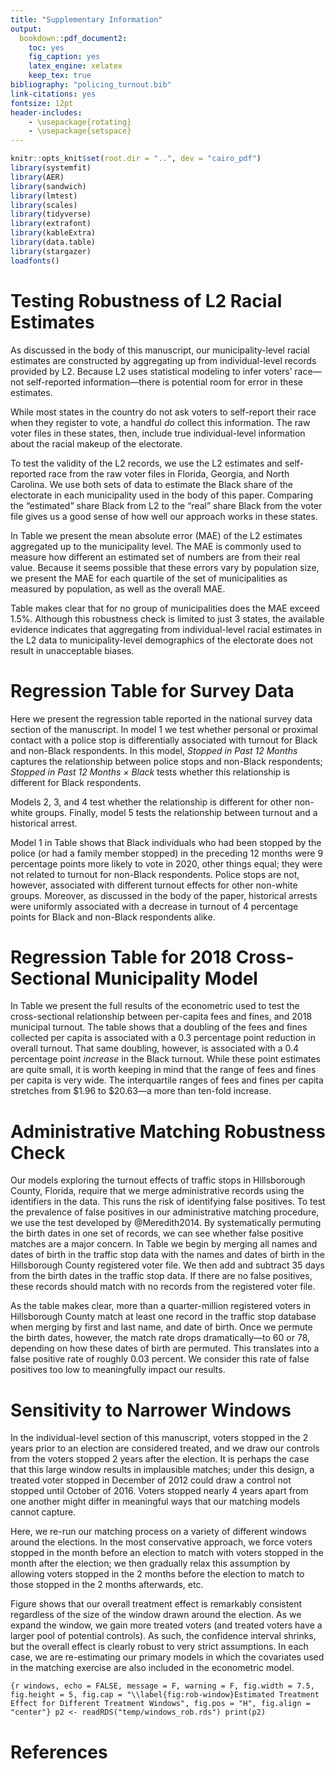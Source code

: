 ```yaml
---
title: "Supplementary Information"
output:
  bookdown::pdf_document2:
    toc: yes
    fig_caption: yes
    latex_engine: xelatex
    keep_tex: true
bibliography: "policing_turnout.bib"
link-citations: yes
fontsize: 12pt
header-includes:
    - \usepackage{rotating}
    - \usepackage{setspace}
---
```

```r
knitr::opts_knit$set(root.dir = "..", dev = "cairo_pdf")
library(systemfit)
library(AER)
library(sandwich)
library(lmtest)
library(scales)
library(tidyverse)
library(extrafont)
library(kableExtra)
library(data.table)
library(stargazer)
loadfonts()
```
\pagenumbering{gobble}
\pagenumbering{arabic}
\doublespacing

# Testing Robustness of L2 Racial Estimates {-}

As discussed in the body of this manuscript, our municipality-level racial estimates are constructed by aggregating up from individual-level records provided by L2. Because L2 uses statistical modeling to infer voters' race---not self-reported information---there is potential room for error in these estimates.

While most states in the country do not ask voters to self-report their race when they register to vote, a handful *do* collect this information. The raw voter files in these states, then, include true individual-level information about the racial makeup of the electorate.

To test the validity of the L2 records, we use the L2 estimates and self-reported race from the raw voter files in Florida, Georgia, and North Carolina. We use both sets of data to estimate the Black share of the electorate in each municipality used in the body of this paper. Comparing the "estimated" share Black from L2 to the "real" share Black from the voter file gives us a good sense of how well our approach works in these states.

In Table \ref{tab:mae} we present the mean absolute error (MAE) of the L2 estimates aggregated up to the municipality level. The MAE is commonly used to measure how different an estimated set of numbers are from their real value. Because it seems possible that these errors vary by population size, we present the MAE for each quartile of the set of municipalities as measured by population, as well as the overall MAE.

\begin{singlespace}
```r
t <- readRDS("./temp/maes.rds") %>% 
  mutate_all(~ gsub("[%]", "\\\\%", .))
j <- t %>% 
  mutate_all(linebreak) %>% 
  knitr::kable(booktabs = T, caption = "(\\#tab:mae) MAE of L2 Municipality Estimates (Florida, Georgia, North Carolina)", linesep = "", escape = F,
               col.names = linebreak(colnames(t)),
               align = "c") %>% 
  kable_styling(latex_options = c("HOLD_position"),
                position = "center")
j
```
\end{singlespace}

Table \ref{tab:mae} makes clear that for no group of municipalities does the MAE exceed 1.5%. Although this robustness check is limited to just 3 states, the available evidence indicates that aggregating from individual-level racial estimates in the L2 data to municipality-level demographics of the electorate does not result in unacceptable biases.

# Regression Table for Survey Data {-}

Here we present the regression table reported in the national survey data section of the manuscript. In model 1 we test whether personal or proximal contact with a police stop is differentially associated with turnout for Black and non-Black respondents. In this model, *Stopped in Past 12 Months* captures the relationship between police stops and non-Black respondents; *Stopped in Past 12 Months × Black* tests whether this relationship is different for Black respondents.

Models 2, 3, and 4 test whether the relationship is different for other non-white groups. Finally, model 5 tests the relationship between turnout and a historical arrest.

\begin{singlespace}
\input{"../temp/anes_clean.tex"}
\end{singlespace}

Model 1 in Table \ref{tab:anes-reg} shows that Black individuals who had been stopped by the police (or had a family member stopped) in the preceding 12 months were 9 percentage points more likely to vote in 2020, other things equal; they were not related to turnout for non-Black respondents. Police stops are not, however, associated with different turnout effects for other non-white groups. Moreover, as discussed in the body of the paper, historical arrests were uniformly associated with a decrease in turnout of 4 percentage points for Black and non-Black respondents alike. 

# Regression Table for 2018 Cross-Sectional Municipality Model {-}

In Table \ref{tab:cog-cross-reg} we present the full results of the econometric used to test the cross-sectional relationship between per-capita fees and fines, and 2018 municipal turnout. The table shows that a doubling of the fees and fines collected per capita is associated with a 0.3 percentage point reduction in overall turnout. That same doubling, however, is associated with a 0.4 percentage point *increase* in the Black turnout. While these point estimates are quite small, it is worth keeping in mind that the range of fees and fines per capita is very wide. The interquartile ranges of fees and fines per capita stretches from \$1.96 to \$20.63---a more than ten-fold increase.

\begin{singlespace}
\input{"../temp/cog_cross_clean.tex"}
\end{singlespace}

# Administrative Matching Robustness Check {-}

Our models exploring the turnout effects of traffic stops in Hillsborough County, Florida, require that we merge administrative records using the identifiers in the data. This runs the risk of identifying false positives. To test the prevalence of false positives in our administrative matching procedure, we use the test developed by @Meredith2014. By systematically permuting the birth dates in one set of records, we can see whether false positive matches are a major concern. In Table \ref{tab:change-dobs} we begin by merging all names and dates of birth in the traffic stop data with the names and dates of birth in the Hillsborough County registered voter file. We then add and subtract 35 days from the birth dates in the traffic stop data. If there are no false positives, these records should match with no records from the registered voter file.

\begin{singlespace}
```r
table <- readRDS("./temp/plus_minus_35.rds")

j <- table %>% 
  mutate_all(linebreak) %>% 
  knitr::kable(booktabs = T, caption = "(\\#tab:change-dobs) Results of Shifting Birthdates", linesep = "", escape = F,
               col.names = linebreak(c("Group", "Number of Matches Between\nTraffic Stop and Voter File Records")),
               align = "c") %>% 
  kable_styling(latex_options = c("HOLD_position"),
                position = "center")
j
```
\end{singlespace}

As the table makes clear, more than a quarter-million registered voters in Hillsborough County match at least one record in the traffic stop database when merging by first and last name, and date of birth. Once we permute the birth dates, however, the match rate drops dramatically---to 60 or 78, depending on how these dates of birth are permuted. This translates into a false positive rate of roughly 0.03 percent. We consider this rate of false positives too low to meaningfully impact our results.

# Sensitivity to Narrower Windows {-}

In the individual-level section of this manuscript, voters stopped in the 2 years prior to an election are considered treated, and we draw our controls from the voters stopped 2 years after the election. It is perhaps the case that this large window results in implausible matches; under this design, a treated voter stopped in December of 2012 could draw a control not stopped until October of 2016. Voters stopped nearly 4 years apart from one another might differ in meaningful ways that our matching models cannot capture.

Here, we re-run our matching process on a variety of different windows around the elections. In the most conservative approach, we force voters stopped in the month before an election to match with voters stopped in the month after the election; we then gradually relax this assumption by allowing voters stopped in the 2 months before the election to match to those stopped in the 2 months afterwards, etc.

Figure \ref{fig:rob-window} shows that our overall treatment effect is remarkably consistent regardless of the size of the window drawn around the election. As we expand the window, we gain more treated voters (and treated voters have a larger pool of potential controls). As such, the confidence interval shrinks, but the overall effect is clearly robust to very strict assumptions. In each case, we are re-estimating our primary models in which the covariates used in the matching exercise are also included in the econometric model.

```{r windows, echo = FALSE, message = F, warning = F, fig.width = 7.5, fig.height = 5, fig.cap = "\\label{fig:rob-window}Estimated Treatment Effect for Different Treatment Windows", fig.pos = "H", fig.align = "center"}
p2 <- readRDS("temp/windows_rob.rds")
print(p2)
```

\newpage
# References {-}